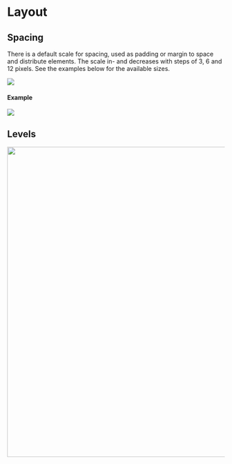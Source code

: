 # Layout

## Spacing
There is a default scale for spacing, used as padding or margin to space and distribute elements. The scale in- and decreases with steps of 3, 6 and 12 pixels. See the examples below for the available sizes.

<img src="https://blocks.zeroheight.com/uploads/f1j1uXEYEiPfPhcJ2-0udw.jpg" />

#### Example

<img src="https://blocks.zeroheight.com/uploads/3z5MEBgMVqvlzVK0npgagQ.jpg" />

### 

## Levels

<img width="720px" src="https://blocks.zeroheight.com/uploads/-gwho2TC2rlvG-MONdZ3LQ.jpg" />


